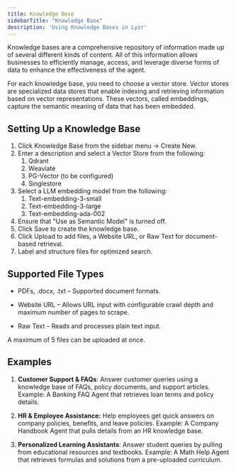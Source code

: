 ```yaml
---
title: Knowledge Base
sidebarTitle: "Knowledge Base"
description: 'Using Knowledge Bases in Lyzr'
---
```


Knowledge bases are a comprehensive repository of information made up of several different kinds of content. All of this information allows businesses to efficiently manage, access, and leverage diverse forms of data to enhance the effectiveness of the agent.

For each knowledge base, you need to choose a vector store. Vector stores are specialized data stores that enable indexing and retrieving information based on vector representations. These vectors, called embeddings, capture the semantic meaning of data that has been embedded.

## Setting Up a Knowledge Base

1. Click Knowledge Base from the sidebar menu → Create New.
2. Enter a description and select a Vector Store from the following:
   1. Qdrant
   2. Weaviate
   3. PG-Vector (to be configured)
   4. Singlestore&#x9;
3. Select a LLM embedding model from the following:
   1. Text-embedding-3-small
   2. Text-embedding-3-large
   3. Text-embedding-ada-002
4. Ensure that "Use as Semantic Model" is turned off.
5. Click Save to create the knowledge base.
6. Click Upload to add files, a Website URL, or Raw Text for document-based retrieval.
7. Label and structure files for optimized search.

## Supported File Types

* PDFs, .docx, .txt – Supported document formats.

* Website URL – Allows URL input with configurable crawl depth and maximum number of pages to scrape.

* Raw Text – Reads and processes plain text input.

A maximum of 5 files can be uploaded at once.

## Examples

1. **Customer Support & FAQs**: Answer customer queries using a knowledge base of FAQs, policy documents, and support articles. Example: A Banking FAQ Agent that retrieves loan terms and policy details.

2. **HR & Employee Assistance:** Help employees get quick answers on company policies, benefits, and leave policies. Example: A Company Handbook Agent that pulls details from an HR knowledge base.

3. **Personalized Learning Assistants**: Answer student queries by pulling from educational resources and textbooks. Example: A Math Help Agent that retrieves formulas and solutions from a pre-uploaded curriculum.